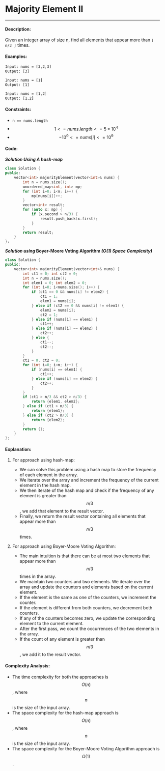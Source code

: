 
# Majority Element II

-----

#### Description: 

Given an integer array of size n, find all elements that appear more than ```⌊ n/3 ⌋``` times.

#### Examples:

```txt
Input: nums = [3,2,3]
Output: [3]
```

```txt
Input: nums = [1]
Output: [1]
```

```txt
Input: nums = [1,2]
Output: [1,2]
```

#### Constraints: 

- ```n == nums.length```
- $$1 <= nums.length <= 5 * 10^4$$
- $$-10^9 <= nums[i] <= 10^9$$

#### Code: 

**_Solution Using A hash-map_**

```cpp
class Solution {
public:
    vector<int> majorityElement(vector<int>& nums) {
        int n = nums.size();
        unordered_map<int, int> mp;
        for (int i=0; i<n; i++) {
            mp[nums[i]]++;
        }
        vector<int> result;
        for (auto x: mp) {
            if (x.second > n/3) {
                result.push_back(x.first);
            }
        }
        return result;
    }
};
```

**_Solution using_ Boyer-Moore Voting Algorithm _(O(1) Space Complexity)_**

```cpp
class Solution {
public:
    vector<int> majorityElement(vector<int>& nums) {
        int ct1 = 0; int ct2 = 0;
        int n = nums.size();
        int elem1 = 0; int elem2 = 0;
        for (int i=0; i<nums.size(); i++) {
            if (ct1 == 0 && nums[i] != elem2) {
                ct1 = 1;
                elem1 = nums[i];
            } else if (ct2 == 0 && nums[i] != elem1) {
                elem2 = nums[i];
                ct2 = 1;
            } else if (nums[i] == elem1) {
                ct1++;
            } else if (nums[i] == elem2) {
                ct2++;
            } else {
                ct1--;
                ct2--;
            }
        }
        ct1 = 0, ct2 = 0;
        for (int i=0; i<n; i++) {
            if (nums[i] == elem1) {
                ct1++;
            } else if (nums[i] == elem2) {
                ct2++;
            }
        }
        if (ct1 > n/3 && ct2 > n/3) {
            return {elem1, elem2}; 
        } else if (ct1 > n/3) {
            return {elem1};
        } else if (ct2 > n/3) {
            return {elem2};
        }
        return {};
    }
};
```

#### Explanation:

1. For approach using hash-map:
    - We can solve this problem using a hash map to store the frequency of each element in the array.
    - We iterate over the array and increment the frequency of the current element in the hash map.
    - We then iterate of the hash map and check if the frequency of any element is greater than $$n/3$$, we add that element to the result vector.
    - Finally, we return the result vector containing all elements that appear more than $$n/3$$ times.

2. For approach using Boyer-Moore Voting Algorithm:
    - The main intuition is that there can be at most two elements that appear more than $$n/3$$ times in the array.
    - We maintain two counters and two elements. We iterate over the array and update the counters and elements based on the current element.
    - If the element is the same as one of the counters, we increment the counter.
    - If the element is different from both counters, we decrement both counters.
    - If any of the counters becomes zero, we update the corresponding element to the current element.
    - After the first pass, we count the occurrences of the two elements in the array.
    - If the count of any element is greater than $$n/3$$, we add it to the result vector.




#### Complexity Analysis:

- The time complexity for both the approaches is $$O(n)$$, where $$n$$ is the size of the input array.
- The space complexity for the hash-map approach is $$O(n)$$, where $$n$$ is the size of the input array.
- The space complexity for the Boyer-Moore Voting Algorithm approach is $$O(1)$$.
